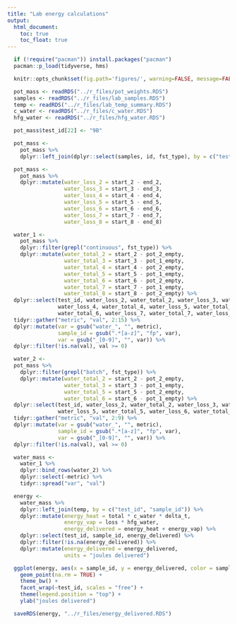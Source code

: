 ```yaml
---
title: "Lab energy calculations"
output:
  html_document:
    toc: true
    toc_float: true
---
```


```r
  if (!require("pacman")) install.packages("pacman")
  pacman::p_load(tidyverse, hms)
```

```r
  knitr::opts_chunk$set(fig.path='figures/', warning=FALSE, message=FALSE, cache=FALSE, echo=FALSE)
```

```r
  pot_mass <- readRDS("../r_files/pot_weights.RDS")
  samples <- readRDS("../r_files/lab_samples.RDS")
  temp <- readRDS("../r_files/lab_temp_summary.RDS")
  c_water <- readRDS("../r_files/c_water.RDS")
  hfg_water <- readRDS("../r_files/hfg_water.RDS")
```

```r
  pot_mass$test_id[22] <- "9B"
```

```r
  pot_mass <- 
    pot_mass %>%
    dplyr::left_join(dplyr::select(samples, id, fst_type), by = c("test_id" = "id"))
```

```r
  pot_mass <- 
    pot_mass %>%
    dplyr::mutate(water_loss_2 = start_2 - end_2,
                  water_loss_3 = start_3 - end_3,
                  water_loss_4 = start_4 - end_4,
                  water_loss_5 = start_5 - end_5,
                  water_loss_6 = start_6 - end_6,
                  water_loss_7 = start_7 - end_7,
                  water_loss_8 = start_8 - end_8)
```

```r
  water_1 <-
    pot_mass %>%
    dplyr::filter(grepl("continuous", fst_type)) %>%
    dplyr::mutate(water_total_2 = start_2 - pot_2_empty,
                  water_total_3 = start_3 - pot_1_empty,
                  water_total_4 = start_4 - pot_2_empty,
                  water_total_5 = start_5 - pot_1_empty,
                  water_total_6 = start_6 - pot_2_empty,
                  water_total_7 = start_7 - pot_1_empty,
                  water_total_8 = start_8 - pot_2_empty) %>%
  dplyr::select(test_id, water_loss_2, water_total_2, water_loss_3, water_total_3,
                water_loss_4, water_total_4, water_loss_5, water_total_5, water_loss_6,
                water_total_6, water_loss_7, water_total_7, water_loss_8, water_total_8) %>%
  tidyr::gather("metric", "val", 2:15) %>%
  dplyr::mutate(var = gsub("water_", "", metric),
                sample_id = gsub(".*[a-z]", "fp", var),
                var = gsub("_[0-9]", "", var)) %>%
  dplyr::filter(!is.na(val), val >= 0)
```

```r
  water_2 <-
  pot_mass %>%
    dplyr::filter(grepl("batch", fst_type)) %>%
    dplyr::mutate(water_total_2 = start_2 - pot_2_empty,
                  water_total_3 = start_3 - pot_1_empty,
                  water_total_5 = start_5 - pot_2_empty,
                  water_total_6 = start_6 - pot_1_empty) %>%
  dplyr::select(test_id, water_loss_2, water_total_2, water_loss_3, water_total_3,
                water_loss_5, water_total_5, water_loss_6, water_total_6) %>%
  tidyr::gather("metric", "val", 2:9) %>%
  dplyr::mutate(var = gsub("water_", "", metric),
                sample_id = gsub(".*[a-z]", "fp", var),
                var = gsub("_[0-9]", "", var)) %>%
  dplyr::filter(!is.na(val), val >= 0)
```

```r
  water_mass <- 
    water_1 %>%
    dplyr::bind_rows(water_2) %>%
    dplyr::select(-metric) %>%
    tidyr::spread("var", "val")
```

```r
  energy <- 
    water_mass %>%
    dplyr::left_join(temp, by = c("test_id", "sample_id")) %>%
    dplyr::mutate(energy_heat = total * c_water * delta_t,
                  energy_vap = loss * hfg_water,
                  energy_delivered = energy_heat + energy_vap) %>%
    dplyr::select(test_id, sample_id, energy_delivered) %>%
    dplyr::filter(!is.na(energy_delivered)) %>%
    dplyr::mutate(energy_delivered = energy_delivered,
                  units = "joules delivered")
```

```r
  ggplot(energy, aes(x = sample_id, y = energy_delivered, color = sample_id)) +
    geom_point(na.rm = TRUE) +
    theme_bw() +
    facet_wrap(~test_id, scales = "free") +
    theme(legend.position = "top") +
    ylab("joules delivered")
```

```r
  saveRDS(energy, "../r_files/energy_delivered.RDS")
```

